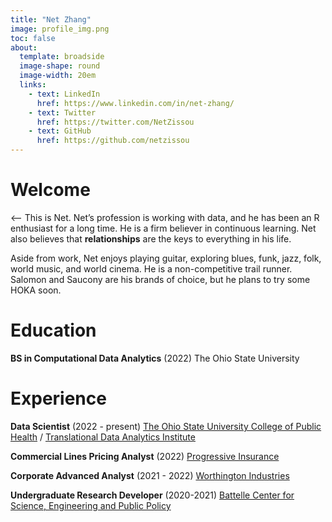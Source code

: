 ```yaml
---
title: "Net Zhang"
image: profile_img.png
toc: false
about: 
  template: broadside
  image-shape: round
  image-width: 20em
  links:
    - text: LinkedIn
      href: https://www.linkedin.com/in/net-zhang/
    - text: Twitter
      href: https://twitter.com/NetZissou
    - text: GitHub
      href: https://github.com/netzissou
---
```


# Welcome

<-- This is Net. Net's profession is working with data, and he has been an R enthusiast for a long time. He is a firm believer in continuous learning. Net also believes that **relationships** are the keys to everything in his life.

Aside from work, Net enjoys playing guitar, exploring blues, funk, jazz, folk, world music, and world cinema. He is a non-competitive trail runner. Salomon and Saucony are his brands of choice, but he plans to try some HOKA soon. 

# Education

**BS in Computational Data Analytics** (2022) The Ohio State University

# Experience

**Data Scientist** (2022 - present) [The Ohio State University College of Public Health](https://cph.osu.edu/) / [Translational Data Analytics Institute](https://tdai.osu.edu/)

**Commercial Lines Pricing Analyst** (2022) [Progressive Insurance](https://www.progressivecommercial.com/)

**Corporate Advanced Analyst** (2021 - 2022) [Worthington Industries](https://www.worthingtonindustries.com/)

**Undergraduate Research Developer** (2020-2021) [Battelle Center for Science, Engineering and Public Policy](https://battellecenter.osu.edu/)
